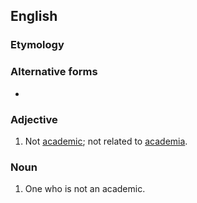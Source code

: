 {{also|non-academic}}

==English==

===Etymology===
{{prefix|non|academic|lang=en}}

===Alternative forms===
* {{l|en|non-academic}}

===Adjective===
{{en-adj}}

# Not [[academic]]; not related to [[academia]].

===Noun===
{{en-noun}}

# One who is not an academic.